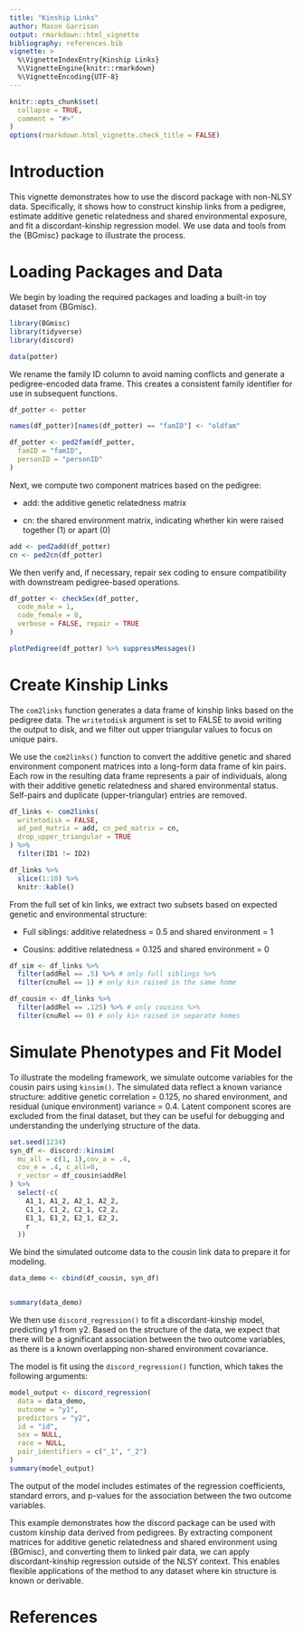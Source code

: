 ```yaml
---
title: "Kinship Links"
author: Mason Garrison
output: rmarkdown::html_vignette
bibliography: references.bib
vignette: >
  %\VignetteIndexEntry{Kinship Links}
  %\VignetteEngine{knitr::rmarkdown}
  %\VignetteEncoding{UTF-8}
---
```



```r
knitr::opts_chunk$set(
  collapse = TRUE,
  comment = "#>"
)
options(rmarkdown.html_vignette.check_title = FALSE)
```


# Introduction


This vignette demonstrates how to use the discord package with non-NLSY data. Specifically, it shows how to construct kinship links from a pedigree, estimate additive genetic relatedness and shared environmental exposure, and fit a discordant-kinship regression model. We use data and tools from the {BGmisc} package to illustrate the process.


# Loading Packages and Data

We begin by loading the required packages and loading a built-in toy dataset from {BGmisc}.


```r
library(BGmisc)
library(tidyverse)
library(discord)

data(potter)
```


We rename the family ID column to avoid naming conflicts and generate a pedigree-encoded data frame. This creates a consistent family identifier for use in subsequent functions.

```r
df_potter <- potter

names(df_potter)[names(df_potter) == "famID"] <- "oldfam"

df_potter <- ped2fam(df_potter,
  famID = "famID",
  personID = "personID"
)
```

Next, we compute two component matrices based on the pedigree:

- add: the additive genetic relatedness matrix

- cn: the shared environment matrix, indicating whether kin were raised together (1) or apart (0)


```r
add <- ped2add(df_potter)
cn <- ped2cn(df_potter)
```

We then verify and, if necessary, repair sex coding to ensure compatibility with downstream pedigree-based operations.

```r
df_potter <- checkSex(df_potter,
  code_male = 1,
  code_female = 0,
  verbose = FALSE, repair = TRUE
)
```

```r
plotPedigree(df_potter) %>% suppressMessages()
```

# Create Kinship Links

The `com2links` function generates a data frame of kinship links based on the pedigree data. The `writetodisk` argument is set to FALSE to avoid writing the output to disk, and we filter out upper triangular values to focus on unique pairs.

We use the `com2links()` function to convert the additive genetic and shared environment component matrices into a long-form data frame of kin pairs. Each row in the resulting data frame represents a pair of individuals, along with their additive genetic relatedness and shared environmental status. Self-pairs and duplicate (upper-triangular) entries are removed.


```r
df_links <- com2links(
  writetodisk = FALSE,
  ad_ped_matrix = add, cn_ped_matrix = cn,
  drop_upper_triangular = TRUE
) %>%
  filter(ID1 != ID2)

df_links %>%
  slice(1:10) %>%
  knitr::kable()
```

From the full set of kin links, we extract two subsets based on expected genetic and environmental structure:

- Full siblings: additive relatedness = 0.5 and shared environment = 1

- Cousins: additive relatedness = 0.125 and shared environment = 0

```r
df_sim <- df_links %>%
  filter(addRel == .5) %>% # only full siblings %>%
  filter(cnuRel == 1) # only kin raised in the same home

df_cousin <- df_links %>%
  filter(addRel == .125) %>% # only cousins %>%
  filter(cnuRel == 0) # only kin raised in separate homes
```

# Simulate Phenotypes and Fit Model

To illustrate the modeling framework, we simulate outcome variables for the cousin pairs using `kinsim()`. The simulated data reflect a known variance structure: additive genetic correlation = 0.125, no shared environment, and residual (unique environment) variance = 0.4. Latent component scores are excluded from the final dataset, but they can be useful for debugging and understanding the underlying structure of the data.

```r
set.seed(1234)
syn_df <- discord::kinsim(
  mu_all = c(1, 1),cov_a = .4,
  cov_e = .4, c_all=0,
  r_vector = df_cousin$addRel
) %>%
  select(-c(
    A1_1, A1_2, A2_1, A2_2,
    C1_1, C1_2, C2_1, C2_2,
    E1_1, E1_2, E2_1, E2_2,
    r
  ))
```

We bind the simulated outcome data to the cousin link data to prepare it for modeling.

```r

data_demo <- cbind(df_cousin, syn_df)


summary(data_demo)
```

We then use `discord_regression()` to fit a discordant-kinship model, predicting y1 from y2. Based on the structure of the data, we expect that there will be a significant association between the two outcome variables, as there is a known overlapping non-shared environment covariance.

The model is fit using the `discord_regression()` function, which takes the following arguments:

```r
model_output <- discord_regression(
  data = data_demo,
  outcome = "y1",
  predictors = "y2",
  id = "id",
  sex = NULL,
  race = NULL,
  pair_identifiers = c("_1", "_2")
)
summary(model_output)
```


The output of the model includes estimates of the regression coefficients, standard errors, and p-values for the association between the two outcome variables. 

This example demonstrates how the discord package can be used with custom kinship data derived from pedigrees. By extracting component matrices for additive genetic relatedness and shared environment using {BGmisc}, and converting them to linked pair data, we can apply discordant-kinship regression outside of the NLSY context. This enables flexible applications of the method to any dataset where kin structure is known or derivable.

# References
